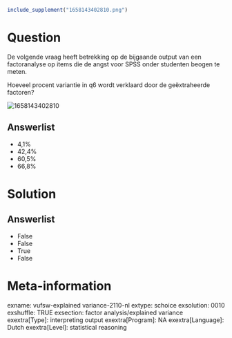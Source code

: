 ```r
include_supplement("1658143402810.png")
```

Question
========
De volgende vraag heeft betrekking op de bijgaande output van een
factoranalyse op items die de angst voor SPSS onder studenten beogen te
meten.  
  
Hoeveel procent variantie in q6 wordt verklaard door de geëxtraheerde
factoren?  
  
<img src="1658143402810.png" class="fr-fic fr-dii enlargeimage tvcss_2"
alt="1658143402810" />

Answerlist
----------
* 4,1%
* 42,4%
* 60,5%
* 66,8%

Solution
========










Answerlist
----------
* False
* False
* True
* False

Meta-information
================
exname: vufsw-explained variance-2110-nl
extype: schoice
exsolution: 0010
exshuffle: TRUE
exsection: factor analysis/explained variance
exextra[Type]: interpreting output 
exextra[Program]: NA
exextra[Language]: Dutch
exextra[Level]: statistical reasoning

